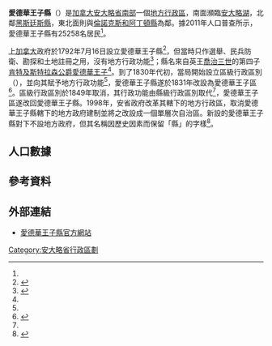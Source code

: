 {{noteTA
|1=zh-hans:黑斯廷斯;zh-hk:喜士定;zh-mo:喜士定;zh-tw:黑斯廷斯;
}}
{{Infobox settlement
|official_name           = 愛德華王子縣（市）
|native_name             = {{lang|en|Prince Edward County}}
|settlement_type         = [[安大略省行政区划|市（单层次）]]
|nickname                =
|motto                   =
|image_skyline           =
|imagesize               =
|image_caption           =
|image_flag              =
|image_seal              =
|image_map               = Map of Ontario PRINCE EDWARD.svg
|mapsize                 = 280px
|map_caption             = 愛德華王子縣在安大略省的位置
|coordinates_display     = inline,title
|coordinates_region      = CA-ON
|subdivision_type        = 國家
|subdivision_type1       = [[加拿大行政區劃|省]]
|subdivision_name        = {{CAN}}
|subdivision_name1       = {{ON}}
|leader_title            = 
|leader_name             =
|established_title       = 成立
|established_date        = 1792年
|area_footnotes          = <ref name="cp2011a"/>
|area_total_km2          =
|area_land_km2           = 1050.45
|area_water_km2          =
|area_water_percent      =
|area_urban_km2          =
|population_as_of        = 2011年
|population_note         =
|population_total        = 25258
|population_footnotes    = <ref name="cp2011a">{{cite web |url=http://www12.statcan.gc.ca/census-recensement/2011/dp-pd/prof/details/page.cfm?Lang=E&Geo1=CSD&Code1=3513020&Geo2=CD&Code2=3513&Data=Count&SearchText=prince%20edward&SearchType=Begins&SearchPR=35&B1=All&Custom=&TABID=1 |title=Prince Edward County census profile |publisher=Statistics Canada |work=Canada 2011 Census |accessdate=2014-03-01 |archive-date=2014-03-02 |archive-url=https://web.archive.org/web/20140302005606/http://www12.statcan.gc.ca/census-recensement/2011/dp-pd/prof/details/page.cfm?Lang=E&Geo1=CSD&Code1=3513020&Geo2=CD&Code2=3513&Data=Count&SearchText=prince%20edward&SearchType=Begins&SearchPR=35&B1=All&Custom=&TABID=1 |dead-url=no }}</ref>
|population_metro       =
|population_urban       =
|population_density_km2 = 24.0
|timezone               = [[北美东部时区|EST]]
|utc_offset             = −5
|timezone_DST           = [[Eastern_Daylight_Time|EDT]]
|utc_offset_DST         = −4
|latd=44 |latm=00 |latNS=N
|longd=77 |longm=15 |longEW=W
|elevation_m            =
|website                = [http://www.pecounty.on.ca/ pecounty.on.ca]
|footnotes              =
}}

'''愛德華王子縣'''（{{lang-en|Prince Edward County}}）是[[加拿大|加拿大]][[安大略省|安大略省]][[南安大略|南部]]一個[[安大略省行政區劃|地方行政區]]，南面瀕臨[[安大略湖|安大略湖]]，北鄰[[黑斯廷斯縣|黑斯廷斯縣]]，東北面則與[[倫諾克斯和阿丁頓縣|倫諾克斯和阿丁頓縣]]為鄰。據2011年人口普查所示，愛德華王子縣有25258名居民<ref name="cp2011a"/>。

[[上加拿大|上加拿大]]政府於1792年7月16日設立愛德華王子縣<ref name="origin">{{Cite web |url=http://www.aandc.org/research/prince_edward_county.html#3 |title=Origins of the name of Prince Edward County |accessdate=2014-03-01 |archive-date=2012-04-15 |archive-url=https://web.archive.org/web/20120415043956/http://www.aandc.org/research/prince_edward_county.html#3 |dead-url=no }}</ref>，但當時只作選舉、民兵防衛、勘探和土地註冊之用，沒有地方行政功能<ref name="MoGS">{{cite web |url=http://www.archives.gov.on.ca/en/maps/ontario-districts.aspx |title=The Changing Shape of Ontario: Early Districts and Counties 1788-1899 |work=安大略省政府 |accessdate=2014-03-01 |date=2011-12-28 |archive-date=2014-03-05 |archive-url=https://web.archive.org/web/20140305172430/http://www.archives.gov.on.ca/en/maps/ontario-districts.aspx |dead-url=yes }}</ref>；縣名來自英王[[喬治三世|喬治三世]]的第四子[[愛德華王子_(肯特及斯特拉森公爵)|肯特及斯特拉森公爵愛德華王子]]<ref name="origin"/>。到了1830年代初，當局開始設立區級行政區別（{{lang|en|district}}），並向其賦予地方行政功能<ref name="MoGS"/>，愛德華王子縣遂於1831年改設為愛德華王子區<ref>{{cite web |url=http://www.pecounty.on.ca/pdf/PrinceEdwardCountymillionyeartimeline_000.pdf |title=Million Year Timeline |work=愛德華王子縣政府 |accessdate=2014-03-01 |deadurl=yes |archiveurl=https://web.archive.org/web/20130309045806/http://pecounty.on.ca/pdf/PrinceEdwardCountymillionyeartimeline_000.pdf |archivedate=2013-03-09 }}</ref>。區級行政區別於1849年取消，其行政功能由縣級行政區別取代<ref name="MoGS"/>，愛德華王子區遂改回愛德華王子縣。1998年，安省政府改革其轄下的地方行政區，取消愛德華王子縣轄下的地方政府建制並將之改設成一個單層次自治區。新設的愛德華王子縣對下不設地方政府，但其名稱因歷史因素而保留「縣」的字樣<ref>{{cite web |url=http://www.mah.gov.on.ca/AssetFactory.aspx?did=6212 |title=Municipal Restructuring Activity Summary Table |publisher=安大略省政府 |accessdate=2014-03-01 |archive-date=2014-01-13 |archive-url=https://web.archive.org/web/20140113164737/http://www.mah.gov.on.ca/AssetFactory.aspx?did=6212 |dead-url=no }}</ref>。

==人口數據==
{{Canada census
 |location=愛德華王子縣
 |2011_population=25,258 | 2011_pop_delta=-0.9 | 2011_land_area=1050.45 | 2011_pop_density=24.0
 |2011_median_age=51.6 | 2011_median_age_m=50.8 | 2011_median_age_f=52.2
 |2011_total_pvt_dwell=12,397 | 2011_mean_hh_income= | 2011_access_date=2012-02-28
 |2006_population=25,496 | 2006_pop_delta=2.4 | 2006_land_area=1050.14 | 2006_pop_density=24.3
 |2006_median_age=47.7 | 2006_median_age_m=47.1 | 2006_median_age_f=48.4
 |2006_total_pvt_dwell=12,055 | 2006_mean_hh_income=53,287 | 2006_access_date=2012-02-28
 |2001_population=24,901 | 2001_pop_delta=-0.6 | 2001_land_area=1049.99 | 2001_pop_density=23.7
 |2001_median_age=44.3 | 2001_median_age_m=43.6 | 2001_median_age_f=44.9
 |2001_total_pvt_dwell=11,399 | 2001_mean_hh_income=44,516 | 2001_access_date=2012-02-28
}}

==參考資料==
{{reflist}}

==外部連結==
{{Commons category|Prince Edward County, Ontario}}
* {{en}}[http://www.pecounty.on.ca/ 愛德華王子縣官方網站] {{Wayback|url=http://www.pecounty.on.ca/ |date=20140227184058 }}

[[Category:安大略省行政區劃|Category:安大略省行政區劃]]